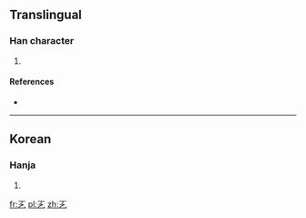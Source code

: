 ==Translingual==

===Han character===
{{Han char|rn=5|rad=乙|as=02|sn=3|four=|canj=一弓弓 (MNN)|ids=⿱[[丁]][[乙]]}}

# {{defn|Han|sort=乙02}}

====References====
* {{Han ref|kx=0084.051|dkj=|dj=|hdz=|uh=3409|ud=13321|bh=|bd=}}

----

==Korean==

===Hanja===
{{ko-hanja|hangeul=절|rv=jeol|mr=chŏl|y=cel}}

# {{defn|lang=ko|sort=乙02}}

[[fr:㐉]]
[[pl:㐉]]
[[zh:㐉]]